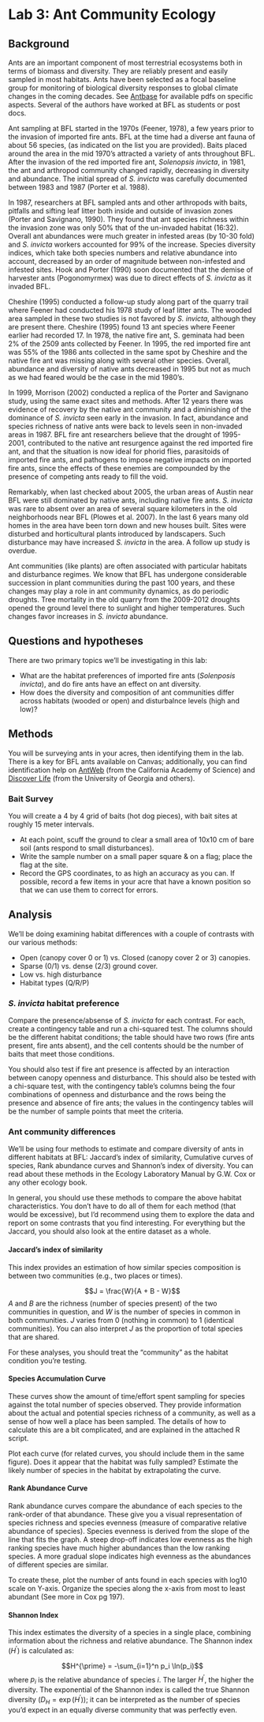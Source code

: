 # Lab 3: Ant Community Ecology {#Lab3}

## Background

Ants are an important component of most terrestrial ecosystems both in terms of biomass and diversity.  They are reliably present and easily sampled in most habitats.  Ants have been selected as a focal baseline group for monitoring of biological diversity responses to global climate changes in the coming decades. See [Antbase](http://antbase.org/databases/publications_files/publications_20330.htm) for available pdfs on specific aspects.   Several of the authors have worked at BFL as students or post docs.

Ant sampling at BFL started in the 1970s (Feener, 1978), a few years prior to the invasion of imported fire ants.  BFL at the time had a diverse ant fauna of about 56 species, (as indicated on the list you are provided).  Baits placed around the area in the mid 1970’s attracted a variety of ants throughout BFL.  After the invasion of the red imported fire ant, *Solenopsis invicta*, in 1981, the ant and arthropod community changed rapidly, decreasing in diversity and abundance.  The initial spread of *S. invicta* was carefully documented between 1983 and 1987 (Porter et al. 1988).   

In 1987, researchers at BFL sampled ants and other arthropods with baits, pitfalls and sifting leaf litter both inside and outside of invasion zones (Porter and Savignano, 1990).  They found that ant species richness within the invasion zone was only 50% that of the un-invaded habitat (16:32).  Overall ant abundances were much greater in infested areas (by 10-30 fold) and *S. invicta* workers accounted for 99% of the increase.  Species diversity indices, which take both species numbers and relative abundance into account, decreased by an order of magnitude between non-infested and infested sites.  Hook and Porter (1990) soon documented that the demise of harvester ants (Pogonomyrmex) was due to direct effects of *S. invicta* as it invaded BFL.

Cheshire (1995) conducted a follow-up study along part of the quarry trail where Feener had conducted his 1978 study of leaf litter ants.  The wooded area sampled in these two studies is not favored by *S. invicta*, although they are present there.  Cheshire (1995) found 13 ant species where Feener earlier had recorded 17.  In 1978, the native fire ant, S. geminata had been 2% of the 2509 ants collected by Feener.  In 1995, the red imported fire ant was 55% of the 1986 ants collected in the same spot by Cheshire and the native fire ant was missing along with several other species.  Overall, abundance and diversity of native ants decreased in 1995 but not as much as we had feared would be the case in the mid 1980’s.

In 1999, Morrison (2002) conducted a replica of the Porter and Savignano study, using the same exact sites and methods.  After 12 years there was evidence of recovery by the native ant community and a diminishing of the dominance of *S. invicta* seen early in the invasion.  In fact, abundance and species richness of native ants were back to levels seen in non-invaded areas in 1987.  BFL fire ant researchers believe that the drought of 1995-2001, contributed to the native ant resurgence against the red imported fire ant, and that the situation is now ideal for phorid flies, parasitoids of imported fire ants, and pathogens to impose negative impacts on imported fire ants, since the effects of these enemies are compounded by the presence of competing ants ready to fill the void.

Remarkably, when last checked about 2005, the urban areas of Austin near BFL were still dominated by native ants, including native fire ants.  *S. invicta* was rare to absent over an area of several square kilometers in the old neighborhoods near BFL (Plowes et al. 2007).  In the last 6 years many old homes in the area have been torn down and new houses built. Sites were disturbed and horticultural plants introduced by landscapers. Such disturbance may have increased *S. invicta* in the area. A follow up study is overdue.

Ant communities (like plants) are often associated with particular habitats and disturbance regimes. We know that BFL has undergone considerable succession in plant communities during the past 100 years, and these changes may play a role in ant community dynamics, as do periodic droughts.  Tree mortality in the old quarry from the 2009-2012 droughts opened the ground level there to sunlight and higher temperatures.  Such changes favor increases in *S. invicta* abundance. 

## Questions and hypotheses

There are two primary topics we'll be investigating in this lab:

- What are the habitat preferences of imported fire ants (*Solenposis invicta*), and do fire ants have an effect on ant diversity.
- How does the diversity and composition of ant communities differ across habitats (wooded or open) and disturbalnce levels (high and low)?


## Methods

You will be surveying ants in your acres, then identifying them in the lab. There is a key for BFL ants available on Canvas; additionally, you can find identification help on [AntWeb](https://www.antweb.org/) (from the California Academy of Science) and [Discover Life](https://www.discoverlife.org/) (from the University of Georgia and others).

### Bait Survey

You will create a 4 by 4 grid of baits (hot dog pieces), with bait sites at roughly 15 meter intervals.

  - At each point, scuff the ground to clear a small area of 10x10 cm of bare soil (ants respond to small disturbances).
  - Write the sample number on a small paper square & on a flag; place the flag at the site.
  - Record the GPS coordinates, to as high an accuracy as you can. If possible, record a few items in your acre that have a known position so that we can use them to correct for errors.
  
## Analysis

We'll be doing examining habitat differences with a couple of contrasts with our various methods:

- Open (canopy cover 0 or 1) vs. Closed (canopy cover 2 or 3) canopies.
- Sparse (0/1) vs. dense (2/3) ground cover.
- Low vs. high disturbance
- Habitat types (Q/R/P)

### *S. invicta* habitat preference

Compare the presence/absense of *S. invicta* for each contrast.
For each, create a contingency table and run a chi-squared test.
The columns should be the different habitat conditions; the table should have two rows (fire ants present, fire ants absent), and the cell contents should be the number of baits that meet those conditions.

You should also test if fire ant presence is affected by an interaction between canopy openness and disturbance.  This should also be tested with a chi-square test, with the contingency table's columns being the four combinations of openness and disturbance and the rows being the presence and absence of fire ants; the values in the contingency tables will be the number of sample points that meet the criteria. 

### Ant community differences

We'll be using four methods to estimate and compare diversity of ants in different habitats at BFL: Jaccard’s index of similarity, Cumulative curves of species, Rank abundance curves and Shannon’s index of diversity. You can read about these methods in the Ecology Laboratory Manual by G.W. Cox or any other ecology book.

In general, you should use these methods to compare the above habitat characteristics.  You don't have to do all of them for each method (that would be excessive), but I'd recommend using them to explore the data and report on some contrasts that you find interesting. For everything but the Jaccard, you should also look at the entire dataset as a whole.

#### Jaccard's index of similarity

This index provides an estimation of how similar species composition is between two communities (e.g., two places or times).

$$J = \frac{W}{A + B - W}$$
$A$ and $B$ are the richness (number of species present) of the two communities in question, and $W$ is the number of species in common in both communities.  $J$ varies from 0 (nothing in common) to 1 (identical communities).
You can also interpret $J$ as the proportion of total species that are shared.

For these analyses, you should treat the "community" as the habitat condition you're testing.

#### Species Accumulation Curve

These curves show the amount of time/effort spent sampling for species against the total number of species observed. They provide information about the actual and potential species richness of a community, as well as a sense of how well a place has been sampled.  The details of how to calculate this are a bit complicated, and are explained in the attached R script.

Plot each curve (for related curves, you should include them in the same figure).  Does it appear that the habitat was fully sampled?  Estimate the likely number of species in the habitat by extrapolating the curve.  

#### Rank Abundance Curve

Rank abundance curves compare the abundance of each species to the rank-order of that abundance. These give you a visual representation of species richness and species evenness (measure of comparative relative abundance of species). Species evenness is derived from the slope of the line that fits the graph. A steep drop-off indicates low evenness as the high ranking species have much higher abundances than the low ranking species. A more gradual slope indicates high evenness as the abundances of different species are similar. 

To create these, plot the number of ants found in each species with log10 scale on Y-axis. Organize the species along the x-axis from most to least abundant (See more in Cox pg 197).

#### Shannon Index

This index estimates the diversity of a species in a single place, combining information about the richness and relative abundance.  The Shannon index $(H^\prime)$ is calculated as:

$$H^{\prime} = -\sum_{i=1}^n p_i \ln(p_i)$$
where $p_i$ is the relative abundance of species $i$.  The larger $H^{\prime}$, the higher the diversity. 
The exponential of the Shannon index is called the true Shannon diversity $(D_H = \exp(H^\prime))$; it can be interpreted as the number of species you'd expect in an equally diverse community that was perfectly even.  

